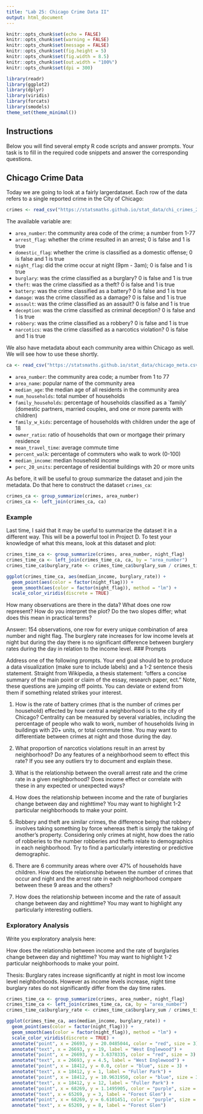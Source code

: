 ```yaml
---
title: "Lab 25: Chicago Crime Data II"
output: html_document
---
```


```r
knitr::opts_chunk$set(echo = FALSE)
knitr::opts_chunk$set(warning = FALSE)
knitr::opts_chunk$set(message = FALSE)
knitr::opts_chunk$set(fig.height = 5)
knitr::opts_chunk$set(fig.width = 8.5)
knitr::opts_chunk$set(out.width = "100%")
knitr::opts_chunk$set(dpi = 300)

library(readr)
library(ggplot2)
library(dplyr)
library(viridis)
library(forcats)
library(smodels)
theme_set(theme_minimal())
```


## Instructions

Below you will find several empty R code scripts and answer prompts. Your task
is to fill in the required code snippets and answer the corresponding
questions.

## Chicago Crime Data

Today we are going to look at a fairly largerdataset. Each row
of the data refers to a single reported crime in the City of Chicago:

```r
crimes <- read_csv("https://statsmaths.github.io/stat_data/chi_crimes_2016.csv")
```

The available variable are:

- `area_number`: the community area code of the crime; a number from 1-77
- `arrest_flag`: whether the crime resulted in an arrest; 0 is false and 1 is true                
- `domestic_flag`: whether the crime is classified as a domestic offense; 0 is false and 1 is true                    
- `night_flag`: did the crime occur at night (9pm - 3am); 0 is false and 1 is true               
- `burglary`: was the crime classified as a burglary? 0 is false and 1 is true
- `theft`: was the crime classified as a theft? 0 is false and 1 is true
- `battery`: was the crime classified as a battery? 0 is false and 1 is true
- `damage`: was the crime classified as a damage? 0 is false and 1 is true
- `assault`: was the crime classified as an assault? 0 is false and 1 is true
- `deception`: was the crime classified as criminal deception? 0 is false and 1 is true
- `robbery`: was the crime classified as a robbery? 0 is false and 1 is true
- `narcotics`: was the crime classified as a narcotics violation? 0 is false and 1 is true

We also have metadata about each community area within Chicago as well.
We will see how to use these shortly.

```r
ca <- read_csv("https://statsmaths.github.io/stat_data/chicago_meta.csv")
```

- `area_number`: the community area code; a number from 1 to 77
- `area_name`: popular name of the community area
- `median_age`: the median age of all residents in the community area
- `num_households`: total number of households
- `family_households`: percentage of households classified as a `family'
                     (domestic partners, married couples, and one or more
                     parents with children)
- `family_w_kids`: percentage of households with children under the age of 18                     
- `owner_ratio`: ratio of households that own or mortgage their primary residence                    
- `mean_travel_time`: average commute time
- `percent_walk`: percentage of commuters who walk to work (0-100)
- `median_income`: median household income
- `perc_20_units`: percentage of residential buildings with 20 or more units


As before, it will be useful to group summarize the dataset and join the
metadata. Do that here to construct the dataset `crimes_ca`:

```r
crimes_ca <- group_summarize(crimes, area_number)
crimes_ca <- left_join(crimes_ca, ca)
```

### Example

Last time, I said that it may be useful to summarize the dataset it in
a different way. This will be a powerful tool in Project D. To test your
knowledge of what this means, look at this dataset and plot:

```r
crimes_time_ca <- group_summarize(crimes, area_number, night_flag)
crimes_time_ca <- left_join(crimes_time_ca, ca, by = "area_number")
crimes_time_ca$burglary_rate <- crimes_time_ca$burglary_sum / crimes_time_ca$num_households * 1000

ggplot(crimes_time_ca, aes(median_income, burglary_rate)) +
  geom_point(aes(color = factor(night_flag))) +
  geom_smooth(aes(color = factor(night_flag)), method = "lm") +
  scale_color_viridis(discrete = TRUE)
```

How many observations are there in the data? What does one row represent?
How do you interpret the plot? Do the two slopes differ; what does this
mean in practical terms?

Answer: 154 observations, one row for every unique combination of area number and night flag. The burglery rate increases for low income levels at night but during the day there is no significant difference between burglery rates during the day in relation to the income level.
### Prompts

Address one of the following prompts. Your end goal should be to produce
a data visualization (make sure to include labels) and a 1-2 sentence thesis
statement. Straight from Wikipedia, a thesis statement: "offers a concise
summary of the main point or claim of the essay, research paper, ect."
Note, these questions are jumping off points. You can deviate or extend
from them if something related strikes your interest.

1. How is the rate of battery crimes (that is the number of crimes per
household) effected by how central a neighborhood is to the city of Chicago?
Centrality can be measured by several variables, including the percentage
of people who walk to work, number of households living in buildings with
20+ units, or total commute time. You may want to differentiate between
crimes at night and those during the day.

2. What proportion of narcotics violations result in an arrest by neighborhood?
Do any features of a neighborhood seem to effect this rate? If you see any
outliers try to document and explain these.

3. What is the relationship between the overall arrest rate and the
crime rate in a given neighborhood? Does income effect or correlate
with these in any expected or unexpected ways?

4. How does the relationship between income and the rate of burglaries
change between day and nighttime? You may want to highlight 1-2 particular
neighborhoods to make your point.

5. Robbery and theft are similar crimes, the difference being that robbery
involves taking something by force whereas theft is simply the taking of
another's property. Considering only crimes at night, how does the ratio
of robberies to the number robberies and thefts relate to demographics
in each neighborhood. Try to find a particularly interesting or predictive
demographic.

6. There are 6 community areas where over 47% of households have
children. How does the relationship between the number of crimes
that occur and night and the arrest rate in each neighborhood compare
between these 9 areas and the others?

7. How does the relationship between income and the rate of assault
change between day and nighttime? You may want to highlight any particularly
interesting outliers.

### Exploratory Analysis

Write you exploratory analysis here:

How does the relationship between income and the rate of burglaries
change between day and nighttime? You may want to highlight 1-2 particular
neighborhoods to make your point.

Thesis: Burglary rates increase significantly at night in most low income level neighborhoods. However as income levels increase, night time burglary rates do not significantly differ from the day time rates.

```r
crimes_time_ca <- group_summarize(crimes, area_number, night_flag)
crimes_time_ca <- left_join(crimes_time_ca, ca, by = "area_number")
crimes_time_ca$burglary_rate <- crimes_time_ca$burglary_sum / crimes_time_ca$num_households * 1000

ggplot(crimes_time_ca, aes(median_income, burglary_rate)) +
  geom_point(aes(color = factor(night_flag))) +
  geom_smooth(aes(color = factor(night_flag)), method = "lm") +
  scale_color_viridis(discrete = TRUE) +
  annotate("point", x = 26693, y = 20.0485044, color = "red", size = 3) +
  annotate("text", x = 26693, y = 19, label = "West Englewood") +
  annotate("point", x = 26693, y = 3.6378335, color = "red", size = 3) +
  annotate("text", x = 26693, y = 4.5, label = "West Englewood") +
  annotate("point", x = 18412, y = 0.0, color = "blue", size = 3) +
  annotate("text", x = 18412, y = 1, label = "Fuller Park") +
  annotate("point", x = 18412, y = 10.9631950, color = "blue", size = 3) +
  annotate("text", x = 18412, y = 12, label = "Fuller Park") +
  annotate("point", x = 68269, y = 1.1495905, color = "purple", size = 3) +
  annotate("text", x = 65269, y = 3, label = "Forest Glen") +
  annotate("point", x = 68269, y = 6.6101451, color = "purple", size = 3) +
  annotate("text", x = 65269, y = 8, label = "Forest Glen")
```

